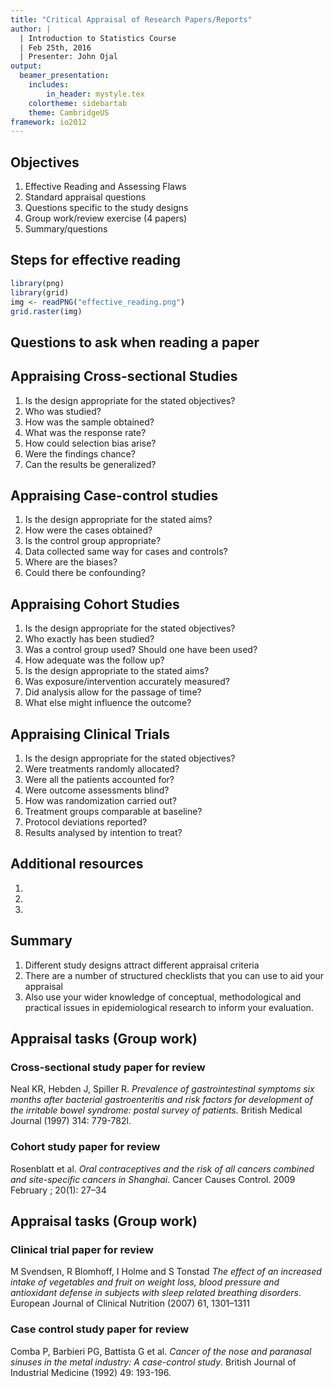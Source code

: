 ```yaml
---
title: "Critical Appraisal of Research Papers/Reports"
author: |
  | Introduction to Statistics Course
  | Feb 25th, 2016
  | Presenter: John Ojal
output:
  beamer_presentation:
    includes:
        in_header: mystyle.tex
    colortheme: sidebartab
    theme: CambridgeUS
framework: io2012
---
```


## Objectives

1. Effective Reading and Assessing Flaws
\newline
2. Standard appraisal questions
\newline
3. Questions specific to the study designs
\newline
4. Group work/review exercise (4 papers)
\newline
5. Summary/questions

## Steps for effective reading

```r
library(png)
library(grid)
img <- readPNG("effective_reading.png")
grid.raster(img)
```


##  Questions to ask when reading a paper

\begin{columns}
\begin{column}{0.48\textwidth}
    ```r
    img <- readPNG("questions_while_reading.png")
    grid.raster(img)
    ```
\end{column}
\begin{column}{0.48\textwidth}
  1. Is it of interest?
  \newline
 \newline
  2. Why was it done?
 \newline
 \newline
  3. How was it done?
 \newline
 \newline
  4. What has it found?
 \newline
 \newline
  5. What are the implications? 
  \newline
 \newline
  6. What else is of interest? 

\end{column}
\end{columns}

## Appraising Cross-sectional Studies

1. Is the design appropriate for the stated objectives?
\newline
2. Who was studied?
\newline
3. How was the sample obtained?
\newline
4. What was the response rate?
\newline
5. How could selection bias arise?
\newline
6. Were the findings chance?
\newline
7. Can the results be generalized?

## Appraising Case-control studies

1. Is the design appropriate for the stated aims?
\newline
2. How were the cases obtained?
\newline
3. Is the control group appropriate?
\newline
4. Data collected same way for cases and controls?
\newline
5. Where are the biases?
\newline
6. Could there be confounding?


## Appraising Cohort Studies

1. Is the design appropriate for the stated objectives?
\newline
2. Who exactly has been studied?
\newline
3. Was a control group used? Should one have been used?
\newline
4. How adequate was the follow up?
\newline
5. Is the design appropriate to the stated aims?
\newline
6. Was exposure/intervention accurately measured?
\newline
7. Did analysis allow for the passage of time?
\newline
8. What else might influence the outcome?

## Appraising Clinical Trials

1. Is the design appropriate for the stated objectives?
\newline
2. Were treatments randomly allocated?
\newline
3. Were all the patients accounted for?
\newline
4. Were outcome assessments blind?
\newline
5. How was randomization carried out?
\newline
6. Treatment groups comparable at baseline?
\newline
7. Protocol deviations reported?
\newline
8. Results analysed by intention to treat?

## Additional resources 

1. [\textcolor{blue}{STrengthening the Reporting of OBservational studies in Epidemiology (STROBE)}](http://strobe-statement.org/index.php?id=available-checklists)
\newline
2. [\textcolor{blue}{Consolidated Standards of Reporting Trials (CONSORT)}](http://www.consort-statement.org/downloads/consort-statement)
\newline
3. [\textcolor{blue}{Preferred Reporting Items for Systematic Reviews and Meta-Analyses (PRISMA)}](http://www.prisma-statement.org/PRISMAStatement/Default.aspx)

## Summary

1. Different study designs attract different appraisal criteria
\newline
2. There are a number of structured checklists that you can use to aid your appraisal
\newline
3. Also use your wider knowledge of conceptual, methodological and practical issues in epidemiological research
to inform your evaluation.


## Appraisal tasks (Group work)

### Cross-sectional study paper for review

Neal KR, Hebden J, Spiller R. *Prevalence of gastrointestinal symptoms six months after bacterial gastroenteritis and risk factors for development of the irritable bowel syndrome: postal survey of patients.* British Medical Journal (1997)  314: 779-782l.

### Cohort study paper for review

Rosenblatt et al. *Oral contraceptives and the risk of all cancers combined and site-specific cancers in Shanghai*. Cancer Causes Control. 2009 February ; 20(1): 27–34


## Appraisal tasks (Group work) 

### Clinical trial paper for review

M Svendsen, R Blomhoff, I Holme and S Tonstad *The effect of an increased intake of vegetables and fruit on weight loss, blood pressure and antioxidant defense in subjects with sleep related breathing disorders*. European Journal of Clinical Nutrition (2007) 61, 1301–1311

### Case control study paper for review
Comba P, Barbieri PG, Battista G et al. *Cancer of the nose and paranasal sinuses in the metal industry: A case-control study*. British Journal of Industrial Medicine (1992)  49: 193-196.






